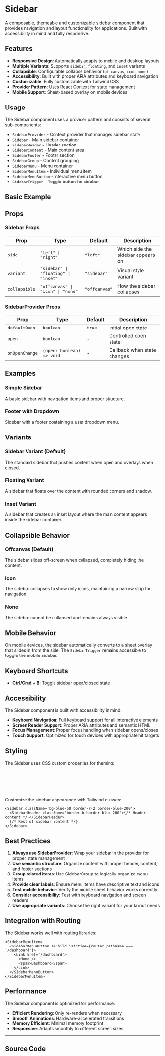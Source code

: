 
<Meta of={SidebarStories} />

# Sidebar

A composable, themeable and customizable sidebar component that provides navigation and layout functionality for applications. Built with accessibility in mind and fully responsive.

## Features

- **Responsive Design**: Automatically adapts to mobile and desktop layouts
- **Multiple Variants**: Supports `sidebar`, `floating`, and `inset` variants
- **Collapsible**: Configurable collapse behavior (`offcanvas`, `icon`, `none`)
- **Accessibility**: Built with proper ARIA attributes and keyboard navigation
- **Customizable**: Fully customizable with Tailwind CSS
- **Provider Pattern**: Uses React Context for state management
- **Mobile Support**: Sheet-based overlay on mobile devices

## Usage

The Sidebar component uses a provider pattern and consists of several sub-components:

- `SidebarProvider` - Context provider that manages sidebar state
- `Sidebar` - Main sidebar container
- `SidebarHeader` - Header section
- `SidebarContent` - Main content area
- `SidebarFooter` - Footer section
- `SidebarGroup` - Content grouping
- `SidebarMenu` - Menu container
- `SidebarMenuItem` - Individual menu item
- `SidebarMenuButton` - Interactive menu button
- `SidebarTrigger` - Toggle button for sidebar

## Basic Example

<Canvas of={SidebarStories.Simple} />

## Props

<Controls of={SidebarStories.Simple} />

### Sidebar Props

| Prop          | Type                                 | Default       | Description                       |
| ------------- | ------------------------------------ | ------------- | --------------------------------- |
| `side`        | `"left" \| "right"`                  | `"left"`      | Which side the sidebar appears on |
| `variant`     | `"sidebar" \| "floating" \| "inset"` | `"sidebar"`   | Visual style variant              |
| `collapsible` | `"offcanvas" \| "icon" \| "none"`    | `"offcanvas"` | How the sidebar collapses         |

### SidebarProvider Props

| Prop           | Type                      | Default | Description                 |
| -------------- | ------------------------- | ------- | --------------------------- |
| `defaultOpen`  | `boolean`                 | `true`  | Initial open state          |
| `open`         | `boolean`                 | -       | Controlled open state       |
| `onOpenChange` | `(open: boolean) => void` | -       | Callback when state changes |

## Examples

### Simple Sidebar

<Canvas of={SidebarStories.Simple} />

A basic sidebar with navigation items and proper structure.

### Footer with Dropdown

<Canvas of={SidebarStories.Footer} />

Sidebar with a footer containing a user dropdown menu.

## Variants

### Sidebar Variant (Default)

The standard sidebar that pushes content when open and overlays when closed.

### Floating Variant

A sidebar that floats over the content with rounded corners and shadow.

### Inset Variant

A sidebar that creates an inset layout where the main content appears inside the sidebar container.

## Collapsible Behavior

### Offcanvas (Default)

The sidebar slides off-screen when collapsed, completely hiding the content.

### Icon

The sidebar collapses to show only icons, maintaining a narrow strip for navigation.

### None

The sidebar cannot be collapsed and remains always visible.

## Mobile Behavior

On mobile devices, the sidebar automatically converts to a sheet overlay that slides in from the side. The `SidebarTrigger` remains accessible to toggle the mobile sidebar.

## Keyboard Shortcuts

- **Ctrl/Cmd + B**: Toggle sidebar open/closed state

## Accessibility

The Sidebar component is built with accessibility in mind:

- **Keyboard Navigation**: Full keyboard support for all interactive elements
- **Screen Reader Support**: Proper ARIA attributes and semantic HTML
- **Focus Management**: Proper focus handling when sidebar opens/closes
- **Touch Support**: Optimized for touch devices with appropriate hit targets

## Styling

The Sidebar uses CSS custom properties for theming:

```css
:root {
  --sidebar-width: 16rem;
  --sidebar-width-icon: 3rem;
  --sidebar-width-mobile: 18rem;
}
```

Customize the sidebar appearance with Tailwind classes:

```tsx
<Sidebar className='bg-blue-50 border-r-2 border-blue-200'>
  <SidebarHeader className='border-b border-blue-200'>{/* Header content */}</SidebarHeader>
  {/* Rest of sidebar content */}
</Sidebar>
```

## Best Practices

1. **Always use SidebarProvider**: Wrap your sidebar in the provider for proper state management
2. **Use semantic structure**: Organize content with proper header, content, and footer sections
3. **Group related items**: Use SidebarGroup to logically organize menu items
4. **Provide clear labels**: Ensure menu items have descriptive text and icons
5. **Test mobile behavior**: Verify the mobile sheet behavior works correctly
6. **Consider accessibility**: Test with keyboard navigation and screen readers
7. **Use appropriate variants**: Choose the right variant for your layout needs

## Integration with Routing

The Sidebar works well with routing libraries:

```tsx
<SidebarMenuItem>
  <SidebarMenuButton asChild isActive={router.pathname === '/dashboard'}>
    <Link href='/dashboard'>
      <Home />
      <span>Dashboard</span>
    </Link>
  </SidebarMenuButton>
</SidebarMenuItem>
```

## Performance

The Sidebar component is optimized for performance:

- **Efficient Rendering**: Only re-renders when necessary
- **Smooth Animations**: Hardware-accelerated transitions
- **Memory Efficient**: Minimal memory footprint
- **Responsive**: Adapts smoothly to different screen sizes

---

## Source Code

<Source of={SidebarStories.Simple} language='tsx' />
